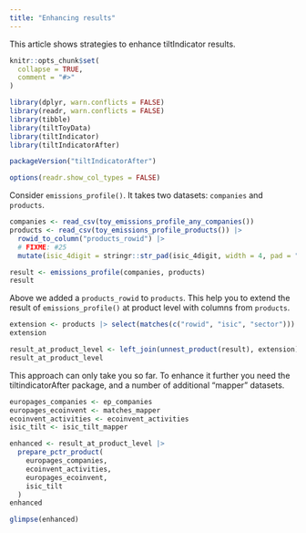 ```yaml
---
title: "Enhancing results"
---
```


This article shows strategies to enhance tiltIndicator results.

```r
knitr::opts_chunk$set(
  collapse = TRUE,
  comment = "#>"
)
```

```r
library(dplyr, warn.conflicts = FALSE)
library(readr, warn.conflicts = FALSE)
library(tibble)
library(tiltToyData)
library(tiltIndicator)
library(tiltIndicatorAfter)

packageVersion("tiltIndicatorAfter")

options(readr.show_col_types = FALSE)
```

Consider `emissions_profile()`. It takes two datasets: `companies` and
`products`.

```r
companies <- read_csv(toy_emissions_profile_any_companies())
products <- read_csv(toy_emissions_profile_products()) |> 
  rowid_to_column("products_rowid") |> 
  # FIXME: #25
  mutate(isic_4digit = stringr::str_pad(isic_4digit, width = 4, pad = "0"))

result <- emissions_profile(companies, products)
result
```

Above we added a `products_rowid` to `products`. This help you to extend the
result of `emissions_profile()` at product level with columns from `products`.

```r
extension <- products |> select(matches(c("rowid", "isic", "sector")))
extension

result_at_product_level <- left_join(unnest_product(result), extension)
result_at_product_level
```

This approach can only take you so far. To enhance it further you need the
tiltindicatorAfter package, and a number of additional "mapper" datasets.

```r
europages_companies <- ep_companies
europages_ecoinvent <- matches_mapper
ecoinvent_activities <- ecoinvent_activities
isic_tilt <- isic_tilt_mapper

enhanced <- result_at_product_level |> 
  prepare_pctr_product(
    europages_companies, 
    ecoinvent_activities,
    europages_ecoinvent,
    isic_tilt
  )
enhanced

glimpse(enhanced)
```
